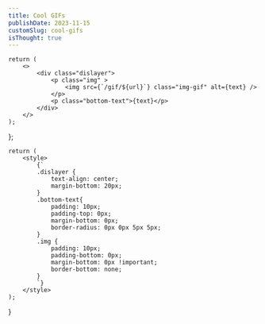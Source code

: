 ```yaml
---
title: Cool GIFs
publishDate: 2023-11-15
customSlug: cool-gifs
isThought: true
---
```


    return (
        <>
            <div class="dislayer">
                <p class="img" >
                    <img src={`/gif/${url}`} class="img-gif" alt={text} />
                </p>
                <p class="bottom-text">{text}</p>
            </div>
        </>
    );
};

    return (
        <style>
            {`
            .dislayer {
                text-align: center;
                margin-bottom: 20px;
            }
            .bottom-text{
                padding: 10px;
                padding-top: 0px;
                margin-bottom: 0px;
                border-radius: 0px 0px 5px 5px;
            }
            .img {
                padding: 10px;
                padding-bottom: 0px;
                margin-bottom: 0px !important;
                border-bottom: none;
            }
            `}
        </style>
    );
}

<Style />

A non-exhaustive list of cool GIFs I like.

---

<GifDisplayer url="dobby_having_seizure.gif" text="Dobby having a seizure" />
---
<GifDisplayer url="obviously_not.gif" text='From "Tron: Legacy"' />
---
<GifDisplayer url="tes_un_connard_toi.gif" text='Gérard Depardieu in "Les fugitifs"' />
---
<GifDisplayer url="unlimited_power.gif" text='UNLIMITED POWER' />

